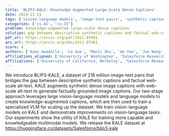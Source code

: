 ```yaml
---
title: 'BLIP3-KALE: Knowledge Augmented Large-Scale Dense Captions'
date: 2024-11-13
tags: ['vision-language models', 'image-text pairs', 'synthetic captions', 'BLIP3-KALE', 'web-scale alt-text', 'knowledge-augmented captions', 'multimodal models']
categories: ['cs.AI', 'cs.CV']
problem: knowledge-augmented large-scale dense captions
solution: gap between descriptive synthetic captions and factual web-scale alt-text
pdf_url: https://arxiv.org/pdf/2411.07461
arx_url: https://arxiv.org/abs/2411.07461
score: 4
authors: ['Anas Awadalla', 'Le Xue', 'Manli Shu', 'An Yan', 'Jun Wang', 'Senthil Purushwalkam', 'Sheng Shen', 'Hannah Lee', 'Oscar Lo', 'Jae Sung Park', 'Etash Guha', 'Silvio Savarese', 'Ludwig Schmidt', 'Yejin Choi', 'Caiming Xiong', 'Ran Xu']
affiliations_aligned: ['University of Washington', 'Salesforce Research', 'Salesforce Research', 'Salesforce Research', 'Salesforce Research', 'Salesforce Research', 'University of California, Berkeley', 'University of Washington', 'University of Washington', 'University of Washington', 'University of Washington', 'University of Washington', 'University of Washington', 'University of Washington', 'Salesforce Research', 'Salesforce Research']
affiliations: ['University of California, Berkeley', 'Salesforce Research', 'University of Washington']
---
```



We introduce BLIP3-KALE, a dataset of 218 million image-text pairs that bridges the gap between descriptive synthetic captions and factual web-scale alt-text. KALE augments synthetic dense image captions with web-scale alt-text to generate factually grounded image captions. Our two-stage approach leverages large vision-language models and language models to create knowledge-augmented captions, which are then used to train a specialized VLM for scaling up the dataset. We train vision-language models on KALE and demonstrate improvements on vision-language tasks. Our experiments show the utility of KALE for training more capable and knowledgeable multimodal models. We release the KALE dataset at https://huggingface.co/datasets/Salesforce/blip3-kale